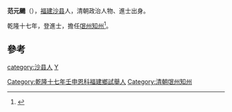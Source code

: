 '''范元颺'''（{{bd|？年||？年|catIdx=F范}}），[[福建|福建]][[沙县|沙县]]人，清朝政治人物、進士出身。

乾隆十七年，登進士，擔任[[氓州|氓州]][[知州|知州]]<ref>{{cite news|title=福建三明市志-第一节　历代进士(已知)名表|author=福建省地方志编纂委员会|url=http://www.fjsq.gov.cn/showtext.asp?ToBook=3147&index=3580|accessdate=2013-08-31|newspaper=福建省地方志编纂委员会|archive-url=https://web.archive.org/web/20131002173013/http://www.fjsq.gov.cn/showtext.asp?ToBook=3147&index=3580|archive-date=2013-10-02|dead-url=yes}}</ref>。

==參考==
{{reflist}}
{{清朝人物小作品}}
{{乾隆十七年壬申恩科殿試金榜}}
{{DEFAULTSORT:Fan范}}
[[Category:乾隆十七年壬申恩科福建鄉試舉人|Category:乾隆十七年壬申恩科福建鄉試舉人]]
[[Category:清朝氓州知州|Category:清朝氓州知州]]
[[category:沙县人|category:沙县人]]
[[category:范姓|Y]]